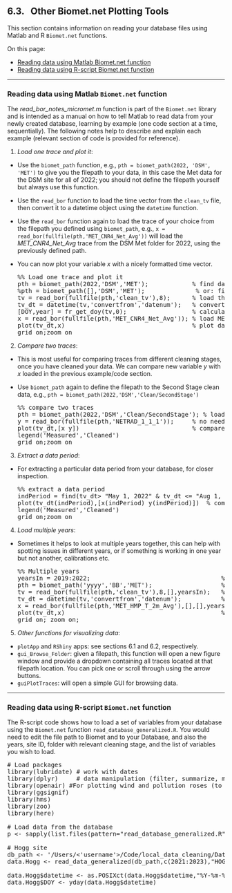 ## 6.3. &nbsp; Other Biomet.net Plotting Tools

<link rel="stylesheet" href="css/style.css">

This section contains information on reading your database files using Matlab and R `Biomet.net` functions.

On this page:

- <a href="#div_id_MatlabReadDataBiomet">Reading data using Matlab Biomet.net function</a>
- <a href="#div_id_RscriptReadDataBiomet">Reading data using R-script Biomet.net function</a>


<div id="div_id_MatlabReadDataBiomet">

<hr>

### Reading data using Matlab `Biomet.net` function

The *read_bor_notes_micromet.m* function is part of the `Biomet.net` library and is intended as a manual on how to tell Matlab to read data from your newly created database, learning by example (one code section at a time, sequentially). The following notes help to describe and explain each example (relevant section of code is provided for reference).

1. *Load one trace and plot it*: 
* Use the `biomet_path` function, e.g., `pth = biomet_path(2022, 'DSM', 'MET')` to give you the filepath to your data, in this case the Met data for the DSM site for all of 2022; you should not define the filepath yourself but always use this function. 
* Use the `read_bor` function to load the time vector from the `clean_tv` file, then convert it to a datetime object using the `datetime` function.
* Use the `read_bor` function again to load the trace of your choice from the filepath you defined using `biomet_path`, e.g., `x = read_bor(fullfile(pth,'MET_CNR4_Net_Avg'))` will load the *MET_CNR4_Net_Avg* trace from the DSM Met folder for 2022, using the previously defined path.
* You can now plot your variable *x* with a nicely formatted time vector. 

    <pre>%% Load one trace and plot it
pth = biomet_path(2022,'DSM','MET');            % find data base path for year = 2022, DSM site
%pth = biomet_path([],'DSM','MET');              % or: find data base path for the current year, DSM site
tv = read_bor(fullfile(pth,'clean_tv'),8);      % load the time vector (Matlab's datenum format)
tv_dt = datetime(tv,'convertfrom','datenum');   % convert to Matlab's datetime object (use for all new stuff)
[DOY,year] = fr_get_doy(tv,0);                  % calculate DOY (Campbell format) from tv
x = read_bor(fullfile(pth,'MET_CNR4_Net_Avg')); % load MET_CNR4_Net_Avg trace from DSM/MET folder
plot(tv_dt,x)                                   % plot data
grid on;zoom on</pre>

2. *Compare two traces*:
* This is most useful for comparing traces from different cleaning stages, once you have cleaned your data. We can compare new variable *y* with *x* loaded in the previous example/code section.
* Use `biomet_path` again to define the filepath to the Second Stage clean data, e.g., `pth = biomet_path(2022,'DSM','Clean/SecondStage')` 

    <pre>%% compare two traces
pth = biomet_path(2022,'DSM','Clean/SecondStage'); % load Second Stage clean NET radiation trace
y = read_bor(fullfile(pth,'NETRAD_1_1_1'));     % no need to reload tv_dt, same data period is used
plot(tv_dt,[x y])                               % compare clean vs original
legend('Measured','Cleaned')
grid on;zoom on</pre>

3. *Extract a data period*:
* For extracting a particular data period from your database, for closer inspection.

    <pre>%% extract a data period
indPeriod = find(tv_dt> "May 1, 2022" & tv_dt <= "Aug 1, 2022");
plot(tv_dt(indPeriod),[x(indPeriod) y(indPeriod)])  % compare clean vs original for May-Jul
legend('Measured','Cleaned')
grid on;zoom on</pre>

4. *Load multiple years*:
* Sometimes it helps to look at multiple years together, this can help with spotting issues in different years, or if something is working in one year but not another, calibrations etc.

    <pre>%% Multiple years
yearsIn = 2019:2022;                                    % loading multiple years in one go
pth = biomet_path('yyyy','BB','MET');                   % find data base path for multiple years, BB2 site
tv = read_bor(fullfile(pth,'clean_tv'),8,[],yearsIn);   % load the time vector (Matlab's datenum format)
tv_dt = datetime(tv,'convertfrom','datenum');           % convert to Matlab's datetime object (use for all new stuff)
x = read_bor(fullfile(pth,'MET_HMP_T_2m_Avg'),[],[],yearsIn); % load MET_CNR4_Net_Avg trace from BB2/MET folder
plot(tv_dt,x)                                           % plot data
grid on; zoom on;</pre>


5. *Other functions for visualizing data*:
* `plotApp` and `RShiny` apps: see sections 6.1 and 6.2, respectively.
* `gui_Browse_Folder`: given a filepath, this function will open a new figure window and provide a dropdown containing all traces located at that filepath location. You can pick one or scroll through using the arrow buttons.
* `guiPlotTraces`: will open a simple GUI for browsing data.

</div>

<div id="div_id_RscriptReadDataBiomet">

<hr>

### Reading data using R-script `Biomet.net` function

The R-script code shows how to load a set of variables from your database using the `Biomet.net` function `read_database_generalized.R`. You would need to edit the file path to Biomet and to your Database, and also the years, site ID, folder with relevant cleaning stage, and the list of variables you wish to load.

<pre># Load packages
library(lubridate) # work with dates
library(dplyr)     # data manipulation (filter, summarize, mutate)
library(openair) #For plotting wind and pollution roses (to explore the relationship between fluxes and wind direction)
library(ggsignif)
library(hms)
library(zoo)
library(here)

# Load data from the database
p <- sapply(list.files(pattern="read_database_generalized.R", path="/Users/<'username'>/Code/Biomet.net/R/database_functions/", full.names=TRUE), source)
 
# Hogg site
db_path <- '/Users/<'username'>/Code/local_data_cleaning/Database'
data.Hogg <- read_data_generalized(db_path,c(2021:2023),"HOGG","Clean/ThirdStage",c("NEE","NEE_PI_F_MDS","FCH4","FCH4_PI_F_MDS","FCH4_PI_F_RF","H","H_PI_F_MDS","LE","LE_PI_F_MDS","GPP_PI_F_DT","GPP_PI_F_NT","Reco_PI_F_DT","Reco_PI_F_NT","NETRAD_1_1_1","P_1_1_1","PA_1_1_1","RH_1_1_1","SW_IN_1_1_1","PPFD_IN_1_1_1","TA_1_1_1","TS_1","TS_2","TS_3","USTAR","VPD_1_1_1","WD_1_1_1","WS_1_1_1"),"clean_tv",0)
 
data.Hogg$datetime <- as.POSIXct(data.Hogg$datetime,"%Y-%m-%d %H:%M:%OS",tz = 'UTC')
data.Hogg$DOY <- yday(data.Hogg$datetime)</pre>

</div>